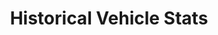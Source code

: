 ---
title: "Historical Vehicle Stats"
description: "List historical stats and logs about the vehicle."
openapi: "GET /vehicles/{vehicleId}/stats/historical "
---